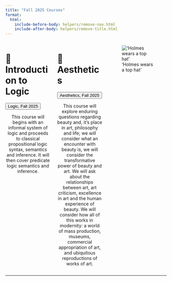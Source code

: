 ```yaml
---
title: "Fall 2025 Courses"
format:
  html:
    include-before-body: helpers/remove-nav.html
    include-after-body: helpers/remove-title.html
---
```


::::::{.columns}

:::::{.column width="50%"}

# 📑 Introduction to Logic

<a href="2025-logic/index.qmd">
    <button class="button-61">Logic, Fall 2025</button>
</a>

:::{style="text-align: center"}

This course will begins with an informal system of logic and proceeds to classical propositional logic syntax, semantics and inference. It will then cover predicate logic semantics and inference.

:::
:::::

:::::{.column width=50%}

# 📑 Aesthetics

<a href="2025-aesthetics/index.qmd">
    <button class="button-61">Aesthetics, Fall 2025</button>
</a>

:::{style="text-align: center"}

This course will explore enduring questions regarding beauty and, it’s place in art, philosophy and life; we will consider what an encounter with beauty is, we will consider the transformative power of beauty and art. We will ask about the relationships between art, art criticism, excellence in art and the human experience of beauty. We will consider how all of this works in modernity: a world of mass production, museums, commercial appropriation of art, and ubiquitous reproductions of works of art.

:::
:::::

!['Holmes wears a top hat'](./2025-logic/holmes.jpg)

::::::

-----------------
